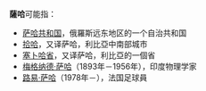'''薩哈'''可能指：
* [[萨哈共和国|萨哈共和国]]，俄羅斯远东地区的一个自治共和国
* [[拾哈|拾哈]]，又译萨哈，利比亞中南部城市
* [[塞卜哈省|塞卜哈省]]，又译萨哈，利比亞的一個省
* [[梅格纳德·萨哈|梅格纳德·萨哈]]（1893年－1956年），印度物理学家
* [[路易·萨哈|路易·萨哈]]（1978年－），法国足球員

{{disambig|Cat=二字消歧义}}